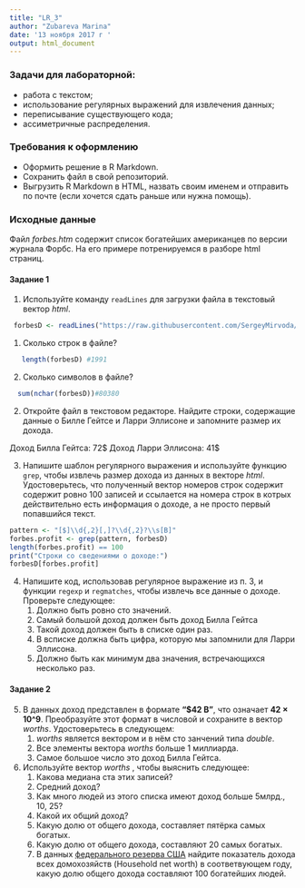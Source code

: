 ```yaml
---
title: "LR_3"
author: "Zubareva Marina"
date: '13 ноября 2017 г '
output: html_document
---
```


### Задачи для лабораторной: 
* работа с текстом;
* использование регулярных выражений для извлечения данных;
* переписывание существующего кода;
* ассиметричные распределения.

### Требования к оформлению
* Оформить решение в R Markdown. 
* Сохранить файл в свой репозиторий.
* Выгрузить R Markdown в HTML, назвать своим именем и отправить по почте (если хочется сдать раньше или нужна помощь).

### Исходные данные
Файл _forbes.htm_ содержит список богатейших американцев по версии журнала Форбс.
На его примере потренируемся в разборе html страниц.

#### Задание 1
1. Используйте команду ``readLines`` для загрузки файла в текстовый вектор _html_.

```r
 forbesD <- readLines("https://raw.githubusercontent.com/SergeyMirvoda/MD-DA-2017/master/data/forbes.htm")
```
   1) Сколько строк в файле?
```r
   length(forbesD) #1991
```
   2) Сколько символов в файле?
```r
  sum(nchar(forbesD))#80380
```
  
2. Откройте файл в текстовом редакторе. Найдите строки, содержащие данные о Билле Гейтсе и Ларри Эллисоне и запомните размер их дохода.

Доход Билла Гейтса: 72$
Доход Ларри Эллисона: 41$

3. Напишите шаблон регулярного выражения и используйте функцию ``grep``, чтобы извлечь размер дохода из данных в векторе _html_.
Удостоверьтесь, что полученный вектор номеров строк содержит содержит ровно 100 записей и ссылается на номера строк в котрых действительно есть
информация о доходе, а не просто первый попавшийся текст.
```r
pattern <- "[$]\\d{,2}[,]?\\d{,2}?\\s[B]"
forbes.profit <- grep(pattern, forbesD)
length(forbes.profit) == 100
print("Строки со сведениями о доходе:")
forbesD[forbes.profit]
```
4. Напишите код, использовав регулярное выражение из п. 3, и функции ``regexp`` и ``regmatches``, чтобы извлечь все данные о доходе.
Проверьте следующее:
   1. Должно быть ровно сто значений.
   2. Самый большой доход должен быть доход Билла Гейтса
   3. Такой доход должен быть в списке один раз.
   4. В всписке должна быть цифра, которую мы запомнили для Ларри Эллисона.
   5. Должно быть как минимум два значения, встречающихся несколько раз.

#### Задание 2
5. В данных доход представлен в формате **"$42 B"**, что означает **42 × 10^9**.
Преобразуйте этот формат в числовой и сохраните в вектор _worths_. Удостоверьтесь в следующем:
   1. _worths_ является вектором и в нём сто занчений типа _double_.
   2. Все элементы вектора _worths_ больше 1 миллиарда.
   3. Самое большое число это доход Билла Гейтса.
6. Используйте вектор _worths_ , чтобы выяснить следующее:
   1. Какова медиана ста этих записей?
   2. Средний доход?
   3. Как много людей из этого списка имеют доход больше 5млрд., 10, 25? 
   1. Какой их общий доход?
   2. Какую долю от общего дохода, составляет пятёрка самых богатых.
   3. Какую долю от общего дохода, составляют 20 самых богатых.
   4. В данных [федерального резерва США](https://www.federalreserve.gov/releases/z1/current/z1.pdf) найдите
   показатель дохода всех домохозяйств (Household net worth) в соответвующем году, какую долю
   общего дохода составляют 100 богатейших людей. 
